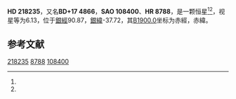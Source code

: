 {{Starbox begin
| name = HD 218235
}}
{{Starbox observe
| epoch = [[J2000.0|J2000.0]]
| constell = {{星座名待查}}<ref name=SIMBAD>{{cite web
 | url=http://simbad.u-strasbg.fr/simbad/sim-id?Ident=HR+8788
 | title=Pulsating variable Star
 | publisher=Centre de Données astronomiques de Strasbourg
 | work=SIMBAD
 | accessdate=2012-07-13
 | archive-date=2016-03-17
 | archive-url=https://web.archive.org/web/20160317022634/http://simbad.u-strasbg.fr/simbad/sim-id?Ident=HR+8788
 | dead-url=no
 }}</ref><ref name=DATA>{{cite web
 | url=http://vizier.u-strasbg.fr/viz-bin/VizieR-5?-out.add=.&-source=5050&-corr=PK=HR&-out.max=9999&HR=8788
 | title=VizieR Detailed Page
 | accessdate=2012-07-13
 | archive-date=2016-03-04
 | archive-url=https://web.archive.org/web/20160304191559/http://vizier.u-strasbg.fr/viz-bin/VizieR-5?-out.add=.&-source=5050&-corr=PK=HR&-out.max=9999&HR=8788
 | dead-url=no
 }}</ref>
| 星官 = 
| ra = {{RA|23|6|18.2}}<ref name=SIMBAD /><ref name=DATA />
| dec = {{DEC|+18|31|3}}<ref name=SIMBAD /><ref name=DATA />
| appmag_v = 6.13<ref name=SIMBAD /><ref name=DATA />
}}
{{Starbox character
| class = F6V s<ref name=SIMBAD /><ref name=DATA />
| b-v = 0.44<ref name=SIMBAD /><ref name=DATA />
| u-b = 0.1<ref name=SIMBAD /><ref name=DATA />
| r-i = <ref name=SIMBAD /><ref name=DATA />
| variable = 
}}
{{Starbox astrometry
| radial_v = 0.1
| prop_mo_ra = -12
| parallax = 0.016
| p_error = 
}}
{{Starbox catalog
| names =BD+17 4866，[[SAO星表|SAO]] 108400，[[HD星表|HD]] 218235，[[HR星表|HR]] 8788}}
{{Starbox reference |Simbad=HR+8788}}
{{Starbox end}}

'''HD 218235'''，又名'''BD+17 4866'''，'''SAO 108400'''、'''HR 8788'''，是一颗恒星<ref name=SIMBAD /><ref name=DATA />，视星等为6.13，位于[[銀道座標系|銀經]]90.87，[[銀道座標系|銀緯]]-37.72，其[[B1900.0|B1900.0]]坐标为赤經{{RA|23|1|19.9}}，赤緯{{DEC|+17|-37.72|33}}。

== 参考文献 ==
{{reflist}}

{{star-stub}}

[[Category:HD和HDE天體|218235]]
[[Category:HR天體|8788]]
[[Category:SAO天體|108400]]